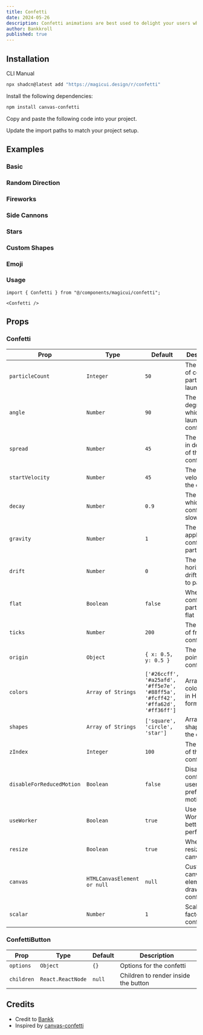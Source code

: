 ```yaml
---
title: Confetti
date: 2024-05-26
description: Confetti animations are best used to delight your users when something special happens
author: Bankkroll
published: true
---
```


<ComponentPreview name="confetti-demo" />

## Installation

<Tabs defaultValue="cli">

<TabsList>
  <TabsTrigger value="cli">CLI</TabsTrigger>
  <TabsTrigger value="manual">Manual</TabsTrigger>
</TabsList>
<TabsContent value="cli">

```bash
npx shadcn@latest add "https://magicui.design/r/confetti"
```

</TabsContent>

<TabsContent value="manual">

<Steps>

<Step>Install the following dependencies:</Step>

```bash
npm install canvas-confetti
```

<Step>Copy and paste the following code into your project.</Step>

<ComponentSource name="confetti" />

<Step>Update the import paths to match your project setup.</Step>

</Steps>

</TabsContent>

</Tabs>

## Examples

### Basic

<ComponentPreview name="confetti-basic-cannon" />

### Random Direction

<ComponentPreview name="confetti-random-direction" />

### Fireworks

<ComponentPreview name="confetti-fireworks" />

### Side Cannons

<ComponentPreview name="confetti-side-cannons" />

### Stars

<ComponentPreview name="confetti-stars" />

### Custom Shapes

<ComponentPreview name="confetti-custom-shapes" />

### Emoji

<ComponentPreview name="confetti-emoji" />

### Usage

```tsx
import { Confetti } from "@/components/magicui/confetti";
```

```tsx
<Confetti />
```

## Props

### Confetti

| Prop                      | Type                        | Default                                                                         | Description                                      |
| ------------------------- | --------------------------- | ------------------------------------------------------------------------------- | ------------------------------------------------ |
| `particleCount`           | `Integer`                   | `50`                                                                            | The number of confetti particles to launch       |
| `angle`                   | `Number`                    | `90`                                                                            | The angle in degrees at which to launch confetti |
| `spread`                  | `Number`                    | `45`                                                                            | The spread in degrees of the confetti            |
| `startVelocity`           | `Number`                    | `45`                                                                            | The initial velocity of the confetti             |
| `decay`                   | `Number`                    | `0.9`                                                                           | The rate at which confetti slows down            |
| `gravity`                 | `Number`                    | `1`                                                                             | The gravity applied to confetti particles        |
| `drift`                   | `Number`                    | `0`                                                                             | The horizontal drift applied to particles        |
| `flat`                    | `Boolean`                   | `false`                                                                         | Whether confetti particles are flat              |
| `ticks`                   | `Number`                    | `200`                                                                           | The number of frames confetti lasts              |
| `origin`                  | `Object`                    | `{ x: 0.5, y: 0.5 }`                                                            | The origin point of the confetti                 |
| `colors`                  | `Array of Strings`          | `['#26ccff', '#a25afd', '#ff5e7e', '#88ff5a', '#fcff42', '#ffa62d', '#ff36ff']` | Array of color strings in HEX format             |
| `shapes`                  | `Array of Strings`          | `['square', 'circle', 'star']`                                                          | Array of shapes for the confetti                 |
| `zIndex`                  | `Integer`                   | `100`                                                                           | The z-index of the confetti                      |
| `disableForReducedMotion` | `Boolean`                   | `false`                                                                         | Disables confetti for users who prefer no motion |
| `useWorker`               | `Boolean`                   | `true`                                                                          | Use Web Worker for better performance            |
| `resize`                  | `Boolean`                   | `true`                                                                          | Whether to resize the canvas                     |
| `canvas`                  | `HTMLCanvasElement or null` | `null`                                                                          | Custom canvas element to draw confetti           |
| `scalar`                  | `Number`                    | `1`                                                                             | Scaling factor for confetti size                 |

### ConfettiButton

| Prop       | Type              | Default | Description                          |
| ---------- | ----------------- | ------- | ------------------------------------ |
| `options`  | `Object`          | `{}`    | Options for the confetti             |
| `children` | `React.ReactNode` | `null`  | Children to render inside the button |

## Credits

- Credit to [Bankk](https://www.x.com/bankkroll_eth)
- Inspired by [canvas-confetti](https://www.npmjs.com/package/canvas-confetti)
